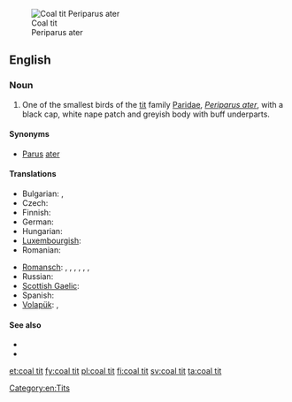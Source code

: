 [[Image:Parus ater 1 (Marek Szczepanek).jpg|thumb|Coal tit<br>Periparus ater]]
==English==

===Noun===
{{en-noun|sg=[[coal]] [[tit]]}}

# One of the smallest birds of the [[tit]] family [[Paridae]], ''[[Periparus ater]]'', with a black cap, white nape patch and greyish body with buff underparts.
{{wikipedia}}

====Synonyms====
* [[Parus]] [[ater]]

====Translations====
{{trans-top|coal tit}}
* Bulgarian: {{t-|bg|черен синигер|m}},  {{t-|bg|боров синигер|m}}
* Czech: {{t-|cs|sýkora uhelníček|f}}
* Finnish: {{t+|fi|kuusitiainen}}
* German: {{t-|de|Tannenmeise|f}}
* Hungarian: {{t-|hu|fenyvescinege}}
* [[Luxembourgish]]: {{t-|lb|Dännemees|f}}
* Romanian: {{t-|ro|pițigoi de brădet|m}}
{{trans-mid}}
* [[Romansch]]: {{qualifier|Rumantsch Grischun}} {{t-|rm|maset da guaud|m}}, {{qualifier|Sursilvan}} {{t-|rm|maset d'uaul|m}}, {{qualifier|Sutsilvan}} {{t-|rm|maset da pegn|m}}, {{qualifier|Surmiran}} {{t-|rm|pignouler|m}}, {{qualifier|Surmiran}} {{t-|rm|sbrensligna digl gôt|f}}, {{qualifier|Puter}} {{t-|rm|tschingallegra da god|f}}, {{qualifier|Vallader}} {{t-|rm|parüschla da god|f}}
* Russian: {{t+|ru|московка|f|sc=Cyrl|tr=moskóvka}}
* [[Scottish Gaelic]]: {{t-|gd|cailleachag a' chinn duibh|f}}
* Spanish: {{t-|es|carbonero garrapinos|m}}
* [[Volapük]]: {{qualifier|male or female}} {{t+|vo|blägaparud}}, {{qualifier|offspring, young}} {{t-|vo|blägaparudül}}
{{trans-bottom}}

====See also====
* {{specieslite|Periparus ater}}
* {{commonslite|Parus ater}}

[[Category:en:Tits]]

[[et:coal tit]]
[[fy:coal tit]]
[[pl:coal tit]]
[[fi:coal tit]]
[[sv:coal tit]]
[[ta:coal tit]]